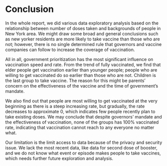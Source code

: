 # Conclusion

In the whole report, we did various data exploratory analysis based on the relationship between number of doses taken and backgrounds of people in New York area. We might draw some broad and general conclusions such as new yorker residents are more likely to take vaccine than those who are not; however, there is no single determined rule that governors and vaccine companies can follow to increase the coverage of vaccination.

All in all, government prioritization has the most significant influence on vaccination speed and rate. From the trend of fully vaccinated, we find that elder people get vaccination earlier than younger people; people who are willing to get vaccinated do so earlier than those who are not. Children is the last group to take vaccine. The reason for this might be parents' concern on the effectiveness of the vaccine and the time of government's mandate.

We also find out that people are most willing to get vaccinated at the very beginning as there is a steep increasing rate, but gradually, the rate decreases to approximate 0, which indicates few people recently plan to take existing doses. We may conclude that despite governors' mandate and the effectiveness of vaccination, none of the groups has 100% vaccinated rate, indicating that vaccination cannot reach to any everyone no matter what.

Our limitation is the limit access to data because of the privacy and security issue. We lack the most recent data, like data for second dose of booster, and we do not know what event or episode makes people to take vaccines, which needs further future exploration and analysis.
